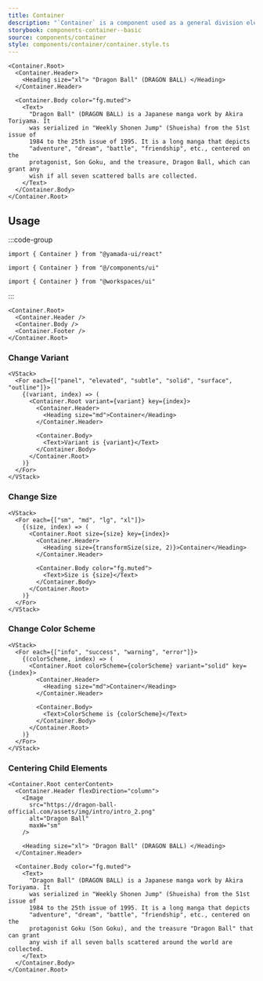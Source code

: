 ```yaml
---
title: Container
description: "`Container` is a component used as a general division element. By default, it renders the `section` element."
storybook: components-container--basic
source: components/container
style: components/container/container.style.ts
---
```


```tsx preview
<Container.Root>
  <Container.Header>
    <Heading size="xl"> "Dragon Ball" (DRAGON BALL) </Heading>
  </Container.Header>

  <Container.Body color="fg.muted">
    <Text>
      "Dragon Ball" (DRAGON BALL) is a Japanese manga work by Akira Toriyama. It
      was serialized in "Weekly Shonen Jump" (Shueisha) from the 51st issue of
      1984 to the 25th issue of 1995. It is a long manga that depicts
      "adventure", "dream", "battle", "friendship", etc., centered on the
      protagonist, Son Goku, and the treasure, Dragon Ball, which can grant any
      wish if all seven scattered balls are collected.
    </Text>
  </Container.Body>
</Container.Root>
```

## Usage

:::code-group

```tsx [package]
import { Container } from "@yamada-ui/react"
```

```tsx [alias]
import { Container } from "@/components/ui"
```

```tsx [monorepo]
import { Container } from "@workspaces/ui"
```

:::

```tsx
<Container.Root>
  <Container.Header />
  <Container.Body />
  <Container.Footer />
</Container.Root>
```

### Change Variant

```tsx preview
<VStack>
  <For each={["panel", "elevated", "subtle", "solid", "surface", "outline"]}>
    {(variant, index) => (
      <Container.Root variant={variant} key={index}>
        <Container.Header>
          <Heading size="md">Container</Heading>
        </Container.Header>

        <Container.Body>
          <Text>Variant is {variant}</Text>
        </Container.Body>
      </Container.Root>
    )}
  </For>
</VStack>
```

### Change Size

```tsx preview
<VStack>
  <For each={["sm", "md", "lg", "xl"]}>
    {(size, index) => (
      <Container.Root size={size} key={index}>
        <Container.Header>
          <Heading size={transformSize(size, 2)}>Container</Heading>
        </Container.Header>

        <Container.Body color="fg.muted">
          <Text>Size is {size}</Text>
        </Container.Body>
      </Container.Root>
    )}
  </For>
</VStack>
```

### Change Color Scheme

```tsx preview
<VStack>
  <For each={["info", "success", "warning", "error"]}>
    {(colorScheme, index) => (
      <Container.Root colorScheme={colorScheme} variant="solid" key={index}>
        <Container.Header>
          <Heading size="md">Container</Heading>
        </Container.Header>

        <Container.Body>
          <Text>ColorScheme is {colorScheme}</Text>
        </Container.Body>
      </Container.Root>
    )}
  </For>
</VStack>
```

### Centering Child Elements

```tsx preview
<Container.Root centerContent>
  <Container.Header flexDirection="column">
    <Image
      src="https://dragon-ball-official.com/assets/img/intro/intro_2.png"
      alt="Dragon Ball"
      maxW="sm"
    />

    <Heading size="xl"> "Dragon Ball" (DRAGON BALL) </Heading>
  </Container.Header>

  <Container.Body color="fg.muted">
    <Text>
      "Dragon Ball" (DRAGON BALL) is a Japanese manga work by Akira Toriyama. It
      was serialized in "Weekly Shonen Jump" (Shueisha) from the 51st issue of
      1984 to the 25th issue of 1995. It is a long manga that depicts
      "adventure", "dream", "battle", "friendship", etc., centered on the
      protagonist Goku (Son Goku), and the treasure "Dragon Ball" that can grant
      any wish if all seven balls scattered around the world are collected.
    </Text>
  </Container.Body>
</Container.Root>
```
